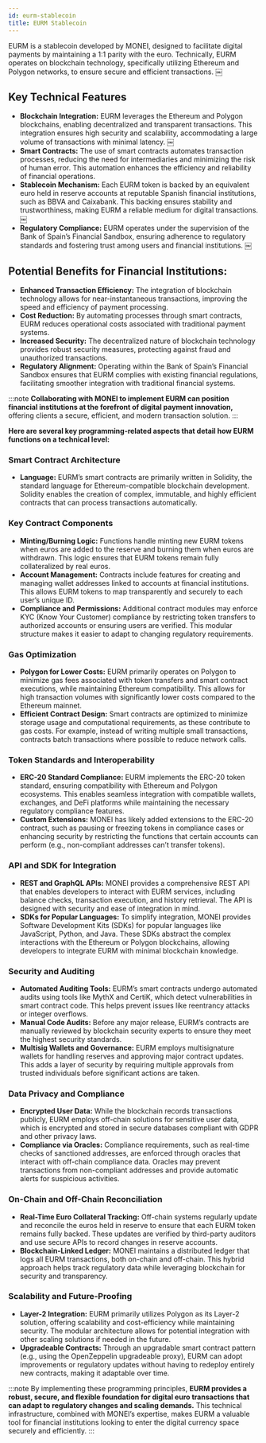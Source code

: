 ```yaml
---
id: eurm-stablecoin
title: EURM Stablecoin
---
```


EURM is a stablecoin developed by MONEI, designed to facilitate digital payments by maintaining a 1:1 parity with the euro. Technically, EURM operates on blockchain technology, specifically utilizing Ethereum and Polygon networks, to ensure secure and efficient transactions. ￼

## Key Technical Features

- **Blockchain Integration:** EURM leverages the Ethereum and Polygon blockchains, enabling decentralized and transparent transactions. This integration ensures high security and scalability, accommodating a large volume of transactions with minimal latency. ￼
- **Smart Contracts:** The use of smart contracts automates transaction processes, reducing the need for intermediaries and minimizing the risk of human error. This automation enhances the efficiency and reliability of financial operations.
- **Stablecoin Mechanism:** Each EURM token is backed by an equivalent euro held in reserve accounts at reputable Spanish financial institutions, such as BBVA and Caixabank. This backing ensures stability and trustworthiness, making EURM a reliable medium for digital transactions. ￼
- **Regulatory Compliance:** EURM operates under the supervision of the Bank of Spain’s Financial Sandbox, ensuring adherence to regulatory standards and fostering trust among users and financial institutions. ￼

## Potential Benefits for Financial Institutions:

- **Enhanced Transaction Efficiency:** The integration of blockchain technology allows for near-instantaneous transactions, improving the speed and efficiency of payment processing.
- **Cost Reduction:** By automating processes through smart contracts, EURM reduces operational costs associated with traditional payment systems.
- **Increased Security:** The decentralized nature of blockchain technology provides robust security measures, protecting against fraud and unauthorized transactions.
- **Regulatory Alignment:** Operating within the Bank of Spain’s Financial Sandbox ensures that EURM complies with existing financial regulations, facilitating smoother integration with traditional financial systems.

:::note
**Collaborating with MONEI to implement EURM can position financial institutions at the forefront of digital payment innovation,** offering clients a secure, efficient, and modern transaction solution.
:::

**Here are several key programming-related aspects that detail how EURM functions on a technical level:**

### Smart Contract Architecture

- **Language:** EURM’s smart contracts are primarily written in Solidity, the standard language for Ethereum-compatible blockchain development. Solidity enables the creation of complex, immutable, and highly efficient contracts that can process transactions automatically.

### Key Contract Components

- **Minting/Burning Logic:** Functions handle minting new EURM tokens when euros are added to the reserve and burning them when euros are withdrawn. This logic ensures that EURM tokens remain fully collateralized by real euros.
- **Account Management:** Contracts include features for creating and managing wallet addresses linked to accounts at financial institutions. This allows EURM tokens to map transparently and securely to each user’s unique ID.
- **Compliance and Permissions:** Additional contract modules may enforce KYC (Know Your Customer) compliance by restricting token transfers to authorized accounts or ensuring users are verified. This modular structure makes it easier to adapt to changing regulatory requirements.

### Gas Optimization

- **Polygon for Lower Costs:** EURM primarily operates on Polygon to minimize gas fees associated with token transfers and smart contract executions, while maintaining Ethereum compatibility. This allows for high transaction volumes with significantly lower costs compared to the Ethereum mainnet.
- **Efficient Contract Design:** Smart contracts are optimized to minimize storage usage and computational requirements, as these contribute to gas costs. For example, instead of writing multiple small transactions, contracts batch transactions where possible to reduce network calls.

### Token Standards and Interoperability

- **ERC-20 Standard Compliance:** EURM implements the ERC-20 token standard, ensuring compatibility with Ethereum and Polygon ecosystems. This enables seamless integration with compatible wallets, exchanges, and DeFi platforms while maintaining the necessary regulatory compliance features.
- **Custom Extensions:** MONEI has likely added extensions to the ERC-20 contract, such as pausing or freezing tokens in compliance cases or enhancing security by restricting the functions that certain accounts can perform (e.g., non-compliant addresses can’t transfer tokens).

### API and SDK for Integration

- **REST and GraphQL APIs:** MONEI provides a comprehensive REST API that enables developers to interact with EURM services, including balance checks, transaction execution, and history retrieval. The API is designed with security and ease of integration in mind.
- **SDKs for Popular Languages:** To simplify integration, MONEI provides Software Development Kits (SDKs) for popular languages like JavaScript, Python, and Java. These SDKs abstract the complex interactions with the Ethereum or Polygon blockchains, allowing developers to integrate EURM with minimal blockchain knowledge.

### Security and Auditing

- **Automated Auditing Tools:** EURM’s smart contracts undergo automated audits using tools like MythX and CertiK, which detect vulnerabilities in smart contract code. This helps prevent issues like reentrancy attacks or integer overflows.
- **Manual Code Audits:** Before any major release, EURM’s contracts are manually reviewed by blockchain security experts to ensure they meet the highest security standards.
- **Multisig Wallets and Governance:** EURM employs multisignature wallets for handling reserves and approving major contract updates. This adds a layer of security by requiring multiple approvals from trusted individuals before significant actions are taken.

### Data Privacy and Compliance

- **Encrypted User Data:** While the blockchain records transactions publicly, EURM employs off-chain solutions for sensitive user data, which is encrypted and stored in secure databases compliant with GDPR and other privacy laws.
- **Compliance via Oracles:** Compliance requirements, such as real-time checks of sanctioned addresses, are enforced through oracles that interact with off-chain compliance data. Oracles may prevent transactions from non-compliant addresses and provide automatic alerts for suspicious activities.

### On-Chain and Off-Chain Reconciliation

- **Real-Time Euro Collateral Tracking:** Off-chain systems regularly update and reconcile the euros held in reserve to ensure that each EURM token remains fully backed. These updates are verified by third-party auditors and use secure APIs to record changes in reserve accounts.
- **Blockchain-Linked Ledger:** MONEI maintains a distributed ledger that logs all EURM transactions, both on-chain and off-chain. This hybrid approach helps track regulatory data while leveraging blockchain for security and transparency.

### Scalability and Future-Proofing

- **Layer-2 Integration:** EURM primarily utilizes Polygon as its Layer-2 solution, offering scalability and cost-efficiency while maintaining security. The modular architecture allows for potential integration with other scaling solutions if needed in the future.
- **Upgradeable Contracts:** Through an upgradable smart contract pattern (e.g., using the OpenZeppelin upgradeable proxy), EURM can adopt improvements or regulatory updates without having to redeploy entirely new contracts, making it adaptable over time.

:::note
By implementing these programming principles, **EURM provides a robust, secure, and flexible foundation for digital euro transactions that can adapt to regulatory changes and scaling demands.** This technical infrastructure, combined with MONEI’s expertise, makes EURM a valuable tool for financial institutions looking to enter the digital currency space securely and efficiently.
:::
